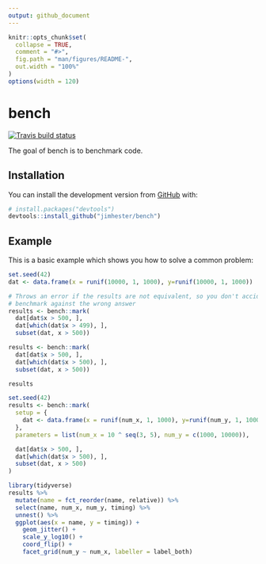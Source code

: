 ```yaml
---
output: github_document
---
```


<!-- README.md is generated from README.Rmd. Please edit that file -->

```r
knitr::opts_chunk$set(
  collapse = TRUE,
  comment = "#>",
  fig.path = "man/figures/README-",
  out.width = "100%"
)
options(width = 120)
```
# bench

[![Travis build status](https://travis-ci.org/jimhester/bench.svg?branch=master)](https://travis-ci.org/jimhester/bench)


The goal of bench is to benchmark code.

## Installation

You can install the development version from [GitHub](https://github.com/) with:

``` r
# install.packages("devtools")
devtools::install_github("jimhester/bench")
```

## Example

This is a basic example which shows you how to solve a common problem:

```r
set.seed(42)
dat <- data.frame(x = runif(10000, 1, 1000), y=runif(10000, 1, 1000))

# Throws an error if the results are not equivalent, so you don't accidentally
# benchmark against the wrong answer
results <- bench::mark(
  dat[dat$x > 500, ],
  dat[which(dat$x > 499), ],
  subset(dat, x > 500))

results <- bench::mark(
  dat[dat$x > 500, ],
  dat[which(dat$x > 500), ],
  subset(dat, x > 500))

results
```

```r
set.seed(42)
results <- bench::mark(
  setup = {
    dat <- data.frame(x = runif(num_x, 1, 1000), y=runif(num_y, 1, 1000))
  },
  parameters = list(num_x = 10 ^ seq(3, 5), num_y = c(1000, 10000)),

  dat[dat$x > 500, ],
  dat[which(dat$x > 500), ],
  subset(dat, x > 500)
)
```

```r
library(tidyverse)
results %>%
  mutate(name = fct_reorder(name, relative)) %>%
  select(name, num_x, num_y, timing) %>%
  unnest() %>%
  ggplot(aes(x = name, y = timing)) +
    geom_jitter() +
    scale_y_log10() +
    coord_flip() +
    facet_grid(num_y ~ num_x, labeller = label_both)
```
